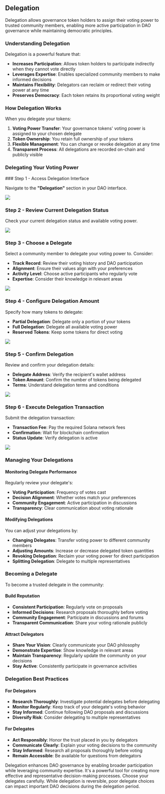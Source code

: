 
## Delegation

Delegation allows governance token holders to assign their voting power to trusted community members, enabling more active participation in DAO governance while maintaining democratic principles.

### Understanding Delegation

Delegation is a powerful feature that:

* **Increases Participation**: Allows token holders to participate indirectly when they cannot vote directly
* **Leverages Expertise**: Enables specialized community members to make informed decisions
* **Maintains Flexibility**: Delegators can reclaim or redirect their voting power at any time
* **Preserves Democracy**: Each token retains its proportional voting weight

### How Delegation Works

When you delegate your tokens:

1. **Voting Power Transfer**: Your governance tokens' voting power is assigned to your chosen delegate
2. **Token Ownership**: You retain full ownership of your tokens
3. **Flexible Management**: You can change or revoke delegation at any time
4. **Transparent Process**: All delegations are recorded on-chain and publicly visible

### Delegating Your Voting Power

<Steps>
### Step 1 - Access Delegation Interface

Navigate to the **"Delegation"** section in your DAO interface.

![](../source/delegation/delegation_step1.png)

### Step 2 - Review Current Delegation Status

Check your current delegation status and available voting power.

![](../source/delegation/delegation_step2.png)

### Step 3 - Choose a Delegate

Select a community member to delegate your voting power to. Consider:

* **Track Record**: Review their voting history and DAO participation
* **Alignment**: Ensure their values align with your preferences
* **Activity Level**: Choose active participants who regularly vote
* **Expertise**: Consider their knowledge in relevant areas

![](../source/delegation/delegation_step3.png)

### Step 4 - Configure Delegation Amount

Specify how many tokens to delegate:

* **Partial Delegation**: Delegate only a portion of your tokens
* **Full Delegation**: Delegate all available voting power
* **Reserved Tokens**: Keep some tokens for direct voting

![](../source/delegation/delegation_step4.png)

### Step 5 - Confirm Delegation

Review and confirm your delegation details:

* **Delegate Address**: Verify the recipient's wallet address
* **Token Amount**: Confirm the number of tokens being delegated
* **Terms**: Understand delegation terms and conditions

![](../source/delegation/delegation_step5.png)

### Step 6 - Execute Delegation Transaction

Submit the delegation transaction:

* **Transaction Fee**: Pay the required Solana network fees
* **Confirmation**: Wait for blockchain confirmation
* **Status Update**: Verify delegation is active

![](../source/delegation/delegation_step6.png)
</Steps>

### Managing Your Delegations

#### Monitoring Delegate Performance

Regularly review your delegate's:

* **Voting Participation**: Frequency of votes cast
* **Decision Alignment**: Whether votes match your preferences
* **Community Engagement**: Active participation in discussions
* **Transparency**: Clear communication about voting rationale

#### Modifying Delegations

You can adjust your delegations by:

* **Changing Delegates**: Transfer voting power to different community members
* **Adjusting Amounts**: Increase or decrease delegated token quantities
* **Revoking Delegation**: Reclaim your voting power for direct participation
* **Splitting Delegation**: Delegate to multiple representatives

### Becoming a Delegate

To become a trusted delegate in the community:

#### Build Reputation

* **Consistent Participation**: Regularly vote on proposals
* **Informed Decisions**: Research proposals thoroughly before voting
* **Community Engagement**: Participate in discussions and forums
* **Transparent Communication**: Share your voting rationale publicly

#### Attract Delegators

* **Share Your Vision**: Clearly communicate your DAO philosophy
* **Demonstrate Expertise**: Show knowledge in relevant areas
* **Maintain Transparency**: Regularly update the community on your decisions
* **Stay Active**: Consistently participate in governance activities

### Delegation Best Practices

#### For Delegators

* **Research Thoroughly**: Investigate potential delegates before delegating
* **Monitor Regularly**: Keep track of your delegate's voting behavior
* **Stay Informed**: Continue following DAO proposals and discussions
* **Diversify Risk**: Consider delegating to multiple representatives

#### For Delegates

* **Act Responsibly**: Honor the trust placed in you by delegators
* **Communicate Clearly**: Explain your voting decisions to the community
* **Stay Informed**: Research all proposals thoroughly before voting
* **Remain Accessible**: Be available for questions from delegators

<Callout type="info" emoji="ℹ️">
Delegation enhances DAO governance by enabling broader participation while leveraging community expertise. It's a powerful tool for creating more effective and representative decision-making processes.
</Callout>

<Callout type="warning" emoji="⚠️">
Choose your delegates carefully. While delegation is reversible, poor delegate choices can impact important DAO decisions during the delegation period.
</Callout>